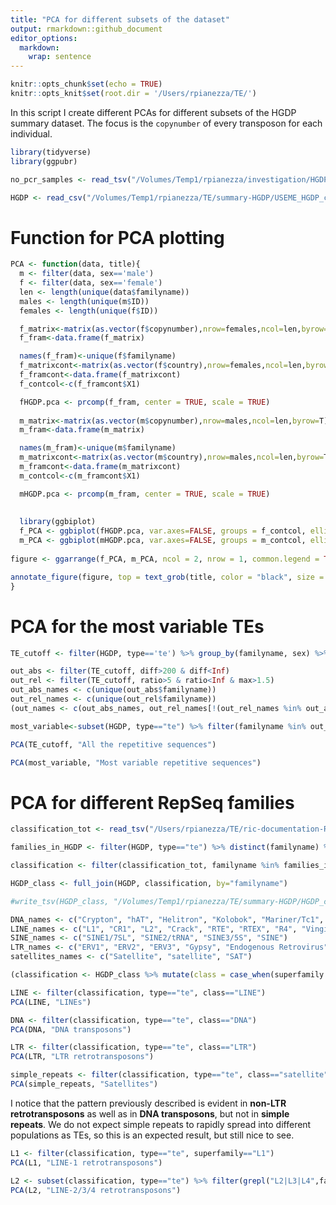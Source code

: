 ```yaml
---
title: "PCA for different subsets of the dataset"
output: rmarkdown::github_document
editor_options: 
  markdown: 
    wrap: sentence
---
```


```r
knitr::opts_chunk$set(echo = TRUE)
knitr::opts_knit$set(root.dir = '/Users/rpianezza/TE/')
```

In this script I create different PCAs for different subsets of the HGDP summary dataset. The focus is the `copynumber` of every transposon for each individual.
```r
library(tidyverse)
library(ggpubr)

no_pcr_samples <- read_tsv("/Volumes/Temp1/rpianezza/investigation/HGDP-no-PCR/HGDP-only-pcr-free-samples.tsv", col_names = ("ID"))

HGDP <- read_csv("/Volumes/Temp1/rpianezza/TE/summary-HGDP/USEME_HGDP_complete_reflib6.2_mq10_batchinfo_cutoff0.01.txt", col_names = c("ID","pop","sex","country","type","familyname","length","reads","copynumber","batch"), skip=1) %>% type_convert() %>% filter(ID %in% no_pcr_samples$ID)
```

# Function for PCA plotting

```r
PCA <- function(data, title){
  m <- filter(data, sex=='male')
  f <- filter(data, sex=='female')
  len <- length(unique(data$familyname))
  males <- length(unique(m$ID))
  females <- length(unique(f$ID))

  f_matrix<-matrix(as.vector(f$copynumber),nrow=females,ncol=len,byrow=T)
  f_fram<-data.frame(f_matrix)

  names(f_fram)<-unique(f$familyname)
  f_matrixcont<-matrix(as.vector(f$country),nrow=females,ncol=len,byrow=T)
  f_framcont<-data.frame(f_matrixcont)
  f_contcol<-c(f_framcont$X1)

  fHGDP.pca <- prcomp(f_fram, center = TRUE, scale = TRUE)
  
  m_matrix<-matrix(as.vector(m$copynumber),nrow=males,ncol=len,byrow=T)
  m_fram<-data.frame(m_matrix)

  names(m_fram)<-unique(m$familyname)
  m_matrixcont<-matrix(as.vector(m$country),nrow=males,ncol=len,byrow=T)
  m_framcont<-data.frame(m_matrixcont)
  m_contcol<-c(m_framcont$X1)

  mHGDP.pca <- prcomp(m_fram, center = TRUE, scale = TRUE)
  
  
  library(ggbiplot)
  f_PCA <- ggbiplot(fHGDP.pca, var.axes=FALSE, groups = f_contcol, ellipse = TRUE)+ ggtitle("Females")+ theme(plot.title = element_text(size = 8, hjust = 0.5)) 
  m_PCA <- ggbiplot(mHGDP.pca, var.axes=FALSE, groups = m_contcol, ellipse = TRUE)+ ggtitle("Males")+ theme(plot.title = element_text(size = 8, hjust = 0.5)) 
  
figure <- ggarrange(f_PCA, m_PCA, ncol = 2, nrow = 1, common.legend = TRUE, legend = "bottom", align = "hv", font.label = list(size = 10, color = "black", face = "bold", family = NULL, position = "top"))

annotate_figure(figure, top = text_grob(title, color = "black", size = 20), fig.lab = "")
}
```


# PCA for the most variable TEs

```r
TE_cutoff <- filter(HGDP, type=='te') %>% group_by(familyname, sex) %>% mutate(max=max(copynumber), min=min(copynumber)) %>% mutate(diff = max-min, ratio = max/min)

out_abs <- filter(TE_cutoff, diff>200 & diff<Inf)
out_rel <- filter(TE_cutoff, ratio>5 & ratio<Inf & max>1.5)
out_abs_names <- c(unique(out_abs$familyname))
out_rel_names <- c(unique(out_rel$familyname))
(out_names <- c(out_abs_names, out_rel_names[!(out_rel_names %in% out_abs_names)]) %>% sort())

most_variable<-subset(HGDP, type=="te") %>% filter(familyname %in% out_names)

PCA(TE_cutoff, "All the repetitive sequences")
```


```r
PCA(most_variable, "Most variable repetitive sequences")
```


# PCA for different RepSeq families

```r
classification_tot <- read_tsv("/Users/rpianezza/TE/ric-documentation-Rmd/other-files/repbase_classification.txt", col_names = c("familyname", "superfamily", "shared_with"))

families_in_HGDP <- filter(HGDP, type=="te") %>% distinct(familyname) %>% pull()

classification <- filter(classification_tot, familyname %in% families_in_HGDP)

HGDP_class <- full_join(HGDP, classification, by="familyname")

#write_tsv(HGDP_class, "/Volumes/Temp1/rpianezza/TE/summary-HGDP/HGDP_cutoff_classified.tsv", col_names = TRUE)

DNA_names <- c("Crypton", "hAT", "Helitron", "Kolobok", "Mariner/Tc1", "Merlin", "MuDR", "piggyBac", "DNA transposon")
LINE_names <- c("L1", "CR1", "L2", "Crack", "RTE", "RTEX", "R4", "Vingi", "Tx1", "Penelope")
SINE_names <- c("SINE1/7SL", "SINE2/tRNA", "SINE3/5S", "SINE")
LTR_names <- c("ERV1", "ERV2", "ERV3", "Gypsy", "Endogenous Retrovirus", "LTR Retrotransposon", "Long terminal repeat", "Non-LTR Retrotransposon")
satellites_names <- c("Satellite", "satellite", "SAT")

(classification <- HGDP_class %>% mutate(class = case_when(superfamily %in% DNA_names ~ "DNA", superfamily %in% LINE_names ~ "LINE", superfamily %in% SINE_names ~ "SINE", superfamily %in% LTR_names ~ "LTR", superfamily %in% satellites_names ~ "satellite")))
```


```r
LINE <- filter(classification, type=="te", class=="LINE")
PCA(LINE, "LINEs")

DNA <- filter(classification, type=="te", class=="DNA")
PCA(DNA, "DNA transposons")

LTR <- filter(classification, type=="te", class=="LTR")
PCA(LTR, "LTR retrotransposons")

simple_repeats <- filter(classification, type=="te", class=="satellite")
PCA(simple_repeats, "Satellites")
```

I notice that the pattern previously described is evident in **non-LTR retrotransposons** as well as in **DNA transposons**, but not in **simple repeats**. We do not expect simple repeats to rapidly spread into different populations as TEs, so this is an expected result, but still nice to see.

```r
L1 <- filter(classification, type=="te", superfamily=="L1")
PCA(L1, "LINE-1 retrotransposons")

L2 <- subset(classification, type=="te") %>% filter(grepl("L2|L3|L4",familyname))
PCA(L2, "LINE-2/3/4 retrotransposons")
```
